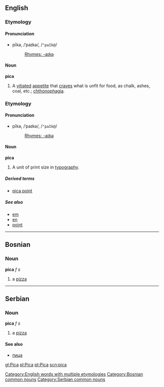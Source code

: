 ==English==
===Etymology===
====Pronunciation====
*pīkə, /ˈpaɪkə/, /<tt>"paIk@</tt>/
*:[[Rhymes:English:-aɪkə|Rhymes: -aɪkə]]

====Noun====
'''pica'''

#A [[vitiate]]d [[appetite]] that [[crave]]s what is unfit for food, as chalk, ashes, coal, etc.; [[chthonophagia]].

===Etymology===
====Pronunciation====
*pīkə, /ˈpaɪkə/, /<tt>"paIk@</tt>/
*:[[Rhymes:English:-aɪkə|Rhymes: -aɪkə]]

====Noun====
'''pica'''

#A unit of print size in [[typography]].

=====Derived terms=====
*[[pica point]]

=====See also=====
*[[em]]
*[[en]]
*[[point]]

[[Category:English words with multiple etymologies]]

----

==Bosnian==
===Noun===
'''pica''' ''f s''
#a [[pizza]]
[[Category:Bosnian common nouns]]
----
==Serbian==
===Noun===
'''pica''' ''f s''
#a [[pizza]]
====See also====
*[[пица]]
[[Category:Serbian common nouns]]

[[gl:Pica]]
[[pl:Pica]]
[[pt:Pica]]
[[scn:pica]]